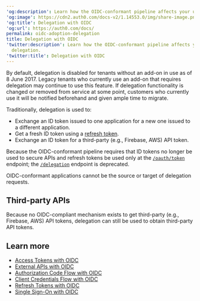 ---
'og:description': Learn how the OIDC-conformant pipeline affects your use of delegation.
'og:image': https://cdn2.auth0.com/docs-v2/1.14553.0/img/share-image.png
'og:title': Delegation with OIDC
'og:url': https://auth0.com/docs/
permalink: oidc-adoption-delegation
title: Delegation with OIDC
'twitter:description': Learn how the OIDC-conformant pipeline affects your use of
  delegation.
'twitter:title': Delegation with OIDC
---
<Warning>

By default, delegation is disabled for tenants without an add-on in use as of 8 June 2017. Legacy tenants who currently use an add-on that requires delegation may continue to use this feature. If delegation functionality is changed or removed from service at some point, customers who currently use it will be notified beforehand and given ample time to migrate.

</Warning>

Traditionally, delegation is used to:

* Exchange an <Tooltip tip="ID Token: Credential meant for the client itself, rather than for accessing a resource." cta="View Glossary" href="/docs/glossary?term=ID+token">ID token</Tooltip> issued to one application for a new one issued to a different application.
* Get a fresh ID token using a [refresh token](/docs/secure/tokens/refresh-tokens).
* Exchange an ID token for a third-party (e.g., Firebase, AWS) API token.

Because the OIDC-conformant pipeline requires that ID tokens no longer be used to secure APIs and <Tooltip tip="Refresh Token: Token used to obtain a renewed Access Token without forcing users to log in again." cta="View Glossary" href="/docs/glossary?term=refresh+tokens">refresh tokens</Tooltip> be used only at the [`/oauth/token`](https://auth0.com/docs/api/authentication#refresh-token) endpoint; the [`/delegation`](https://auth0.com/docs/api/authentication#delegation) endpoint is deprecated.

OIDC-conformant applications cannot be the source or target of delegation requests.

## Third-party APIs

Because no OIDC-compliant mechanism exists to get third-party (e.g., Firebase, AWS) API tokens, delegation can still be used to obtain third-party API tokens.

## Learn more

* [Access Tokens with OIDC](/docs/authenticate/login/oidc-conformant-authentication/oidc-adoption-access-tokens)
* [External APIs with OIDC](/docs/authenticate/login/oidc-conformant-authentication/oidc-adoption-apis)
* [Authorization Code Flow with OIDC](/docs/authenticate/login/oidc-conformant-authentication/oidc-adoption-auth-code-flow)
* [Client Credentials Flow with OIDC](/docs/authenticate/login/oidc-conformant-authentication/oidc-adoption-client-credentials-flow)
* [Refresh Tokens with OIDC](/docs/authenticate/login/oidc-conformant-authentication/oidc-adoption-refresh-tokens)
* [Single Sign-On with OIDC](/docs/authenticate/login/oidc-conformant-authentication/oidc-adoption-sso)